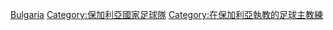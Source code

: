 [[Category:國家足球隊主教練|Bulgaria]]
[[Category:保加利亞國家足球隊|Category:保加利亞國家足球隊]]
[[Category:在保加利亞執教的足球主教練|Category:在保加利亞執教的足球主教練]]